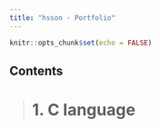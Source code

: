 ```yaml
---
title: "hsson - Portfolio"
---
```


```r
knitr::opts_chunk$set(echo = FALSE)
```
## Contents
> # 1. C language
